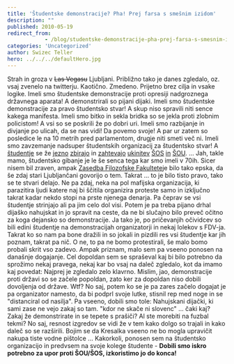 ```yaml
---
title: 'Študentske demonstracije? Pha! Prej farsa s smešnim izidom'
description: ""
published: 2010-05-19
redirect_from: 
            - /blog/studentske-demonstracije-pha-prej-farsa-s-smesnim-izidom/swizec/1342
categories: 'Uncategorized'
author: Swizec Teller
hero: ../../../defaultHero.jpg
---
```

Strah in groza v ~~Las Vegasu~~ Ljubljani. Približno tako je danes zgledalo, oz. vsaj zvenelo na twitterju. Kaotično. Zmedeno. Prijetno brez cilja in vsake logike. Imeli smo študentske demonstracije proti opresiji nadgroznega državnega aparata! A demonstrirali so pijani dijaki. Imeli smo študentske demonstracije za pravo študentsko stvar! A skup niso spravili niti sence kakega manifesta. Imeli smo bitko in sekla bridka so se jekla proti zlobnim policistom! A vsi so se poskrili že po dobri uri. Imeli smo razbijanje in divjanje po ulicah, da se nas vidi! Da povemo svoje! A par ur zatem so posledice le na 10 metrih pred parlamentom, drugje niti smeti več ni. Imeli smo zavzemanje nadsuper študentskih organizacij za študentsko stvar! A [študentje](http://www.facebook.com/pages/19-maj-2010-Sram-me-je-da-sem-student/122899267730285) se že [jezno](http://www.facebook.com/group.php?gid=112004728842213) [zbirajo](http://www.facebook.com/group.php?gid=115050728536417) in [zahtevajo](http://www.facebook.com/group.php?gid=124634080889905) [ukinitev](http://www.facebook.com/group.php?gid=124901234203021) [ŠOS](http://www.facebook.com/group.php?gid=118410654865056) [in](http://www.facebook.com/group.php?gid=108658565835490) [ŠOU](http://www.facebook.com/group.php?gid=120662134634976). ... Jah, takle mamo, študentsko gibanje je le še senca tega kar smo imeli v 70ih. Sicer nisem bil zraven, ampak [Zasedba Filozofske Fakultete](http://sl.wikipedia.org/wiki/Manifest_zasedene_Filozofske_fakultete)je bilo tako epska, da še zdaj stari Ljubljančani govorijo o tem. Takrat ... to je bilo tisto pravo, tako se te stvari delajo. Ne pa zdaj, neka na pol mafijska organizacija, ki parazitira ljudi katere naj bi ščitila organizira proteste samo in izključno takrat kadar nekdo stopi na prste njenega denarja. Pa čeprav se vsi študentje strinjajo ali pa jim celo dol visi. Potem je pa treba pijano drhal dijaško nahujskat in jo spravit na ceste, da ne bi slučajno bilo preveč očitno za koga dejansko so demonstracije. Ja tako je, po pričevanjih očividcev so bili edini študentje na demonstracijah organizatorji in nekaj lolekov s FDV-ja. Takrat ko so nam pa bone dražili in so jokali in pizdili res vsi študentje kar jih poznam, takrat pa nič. O ne, to pa ne bomo protestirali, še malo bomo probali skrit vso zadevo. Ampak priznam, malo sem pa vseeno ponosen na današnje dogajanje. Cel dopoldan sem se spraševal kaj bi bilo potrebno da sprožimo nekaj pravega, nekaj kar bo vsaj na daleč zgledalo, kot da imamo kaj povedat:  Najprej je zgledalo zelo klavrno. Mislim, jao, demonstracije proti državi so se začele popoldan, zato ker za dopoldan niso dobili dovoljenja od države. Wtf? No saj, potem ko se je pa zares začelo dogajat je pa organizator namesto, da bi podprl svoje lutke, stisnil rep med noge in se "distanciral od nasilja". Pa vseeno, dobili smo tole:  Nahujskani dijački, ki sami zase ne vejo zakaj so tam. "kdor ne skače ni slovenc" ... čaki kaj? Zakaj že demonstrirate in se tepete s prašiči? Al ste morebiti na fuzbal tekmi? No saj, resnost izgredov se vidi že v tem kako dolgo so trajali in kako daleč so se razširili. Bojim se da Kresalka vseeno ne bo mogla upravičit nakupa tiste vodne pištolce ... Kakorkoli, ponosen sem na študentsko organizacijo in predvsem na svoje kolege študente - **Dobili smo iskro potrebno za upor proti ŠOU/ŠOS, izkoristimo jo do konca!**